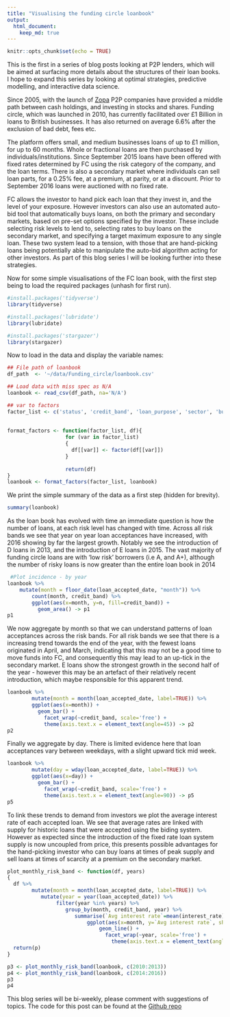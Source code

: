 ```yaml
---
title: "Visualising the funding circle loanbook"
output:
  html_document:
    keep_md: true
---
```



```r
knitr::opts_chunk$set(echo = TRUE)
```

This is the first in a series of blog posts looking at P2P lenders, which will be aimed at surfacing more details about the structures of their loan books. I hope to expand this series by looking at optimal strategies, predictive modelling, and interactive data science.

Since 2005, with the launch of [Zopa](www.zopa.co.uk) P2P companies have provided a middle path between cash holdings, and investing in stocks and shares. Funding circle, which was launched in 2010, has currently facilitated over £1 Billion in loans to British businesses. It has also returned on average 6.6% after the exclusion of bad debt, fees etc.

The platform offers small, and medium businesses loans of up to £1 million, for up to 60 months. Whole or fractional loans are then purchased by individuals/institutions. Since September 2015 loans have been offered with fixed rates determined by FC using the risk category of the company, and the loan terms. There is also a secondary market where individuals can sell loan parts, for a 0.25% fee, at a premium, at parity, or at a discount. Prior to September 2016 loans were auctioned with no fixed rate. 

FC allows the investor to hand pick each loan that they invest in, and the level of your exposure. However investors can also use an automated auto-bid tool that automatically buys loans, on both the primary and secondary markets, based on pre-set options specified by the investor. These include selecting risk levels to lend to, selecting rates to buy loans on the secondary market, and specifying a target maximum exposure to any single loan. These two system lead to a tension, with those that are hand-picking loans being potentially able to manipulate the auto-bid algorithm acting for other investors. As part of this blog series I will be looking further into these strategies. 

Now for some simple visualisations of the FC loan book, with the first step being to load the required packages (unhash for first run). 

```r
#install.packages('tidyverse')
library(tidyverse)

#install.packages('lubridate')
library(lubridate)

#install.packages('stargazer')
library(stargazer)
```

Now to load in the data and display the variable names:

```r
## File path of loanbook 
df_path  <- '~/data/Funding_circle/loanbook.csv'

## Load data with miss spec as N/A
loanbook <- read_csv(df_path, na='N/A')

## var to factors
factor_list <- c('status', 'credit_band', 'loan_purpose', 'sector', 'business_type_name', 'region_name', 'whole_loan', 'repayment_type', 'security_taken')
                 
                 
format_factors <- function(factor_list, df){
                   for (var in factor_list)
                   {
                     df[[var]] <- factor(df[[var]])
                   }
                   
                   return(df)
}
loanbook <- format_factors(factor_list, loanbook)
```

We print the simple summary of the data as a first step (hidden for brevity). 
```r
summary(loanbook)
```
As the loan book has evolved with time an immediate question is how the number of loans, at each risk level has changed with time. Across all risk bands we see that year on year loan acceptances have increased, with 2016 showing by far the largest growth. Notably we see the introduction of D loans in 2013, and the introduction of E loans in 2015. The vast majority of funding circle loans are with 'low risk' borrowers (i.e A, and A+), although the number of risky loans is now greater than the entire loan book in 2014
 
```r
 #Plot incidence - by year
loanbook %>% 
    mutate(month = floor_date(loan_accepted_date, "month")) %>%
        count(month, credit_band) %>% 
        ggplot(aes(x=month, y=n, fill=credit_band)) + 
          geom_area() -> p1
p1
```

We now aggregate by month so that we can understand patterns of loan acceptances across the risk bands. For all risk bands we see that there is a increasing trend towards the end of the year, with the fewest loans originated in April, and March, indicating that this may not be a good time to move funds into FC, and consequently this may lead to an up-tick in the secondary market. E loans show the strongest growth in the second half of the year - however this may be an artefact of their relatively recent introduction, which maybe responsible for this apparent trend. 

```r
loanbook %>%
        mutate(month = month(loan_accepted_date, label=TRUE)) %>%
        ggplot(aes(x=month)) + 
          geom_bar() + 
            facet_wrap(~credit_band, scale='free') + 
            theme(axis.text.x = element_text(angle=45)) -> p2
p2
```


Finally we aggregate by day. There is limited evidence here that loan acceptances vary between weekdays, with a slight upward tick mid week.

```r
loanbook %>%
        mutate(day = wday(loan_accepted_date, label=TRUE)) %>%
        ggplot(aes(x=day)) + 
          geom_bar() + 
            facet_wrap(~credit_band, scale='free') + 
            theme(axis.text.x = element_text(angle=90)) -> p5
p5
```

To link these trends to demand from investors we plot the average interest rate of each accepted loan. We see that average rates are linked with supply for historic loans that were accepted using the biding system. However as expected since the introduction of the fixed rate loan system supply is now uncoupled from price, this presents possible advantages for the hand-picking investor who can buy loans at times of peak supply and sell loans at times of scarcity at a premium on the secondary market.

```r
plot_monthly_risk_band <- function(df, years)
{
  df %>%
        mutate(month = month(loan_accepted_date, label=TRUE)) %>%
           mutate(year = year(loan_accepted_date)) %>% 
                filter(year %in% years) %>% 
                   group_by(month, credit_band, year) %>% 
                      summarise(`Avg interest rate`=mean(interest_rate)) %>% 
                          ggplot(aes(x=month, y=`Avg interest rate`, shape=credit_band, color=credit_band, fill=credit_band, group=credit_band))  +
                              geom_line() +
                                facet_wrap(~year, scale='free') +
                                  theme(axis.text.x = element_text(angle=45)) -> p
  return(p)
}

p3 <- plot_monthly_risk_band(loanbook, c(2010:2013))
p4 <- plot_monthly_risk_band(loanbook, c(2014:2016))
p3
p4
```


This blog series will be bi-weekly, please comment with suggestions of topics. The code for this post can be found at the [Github repo](https://github.com/clapping-bunny/funding_circle)